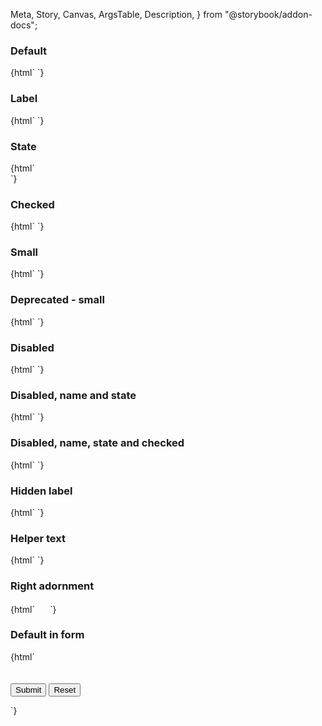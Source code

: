   Meta,
  Story,
  Canvas,
  ArgsTable,
  Description,
} from "@storybook/addon-docs";

<Meta title="Web Components/Switch" component="ic-switch" />

<Description markdown={readme} />

### Default

<Canvas>
  <Story name="Default">{html` <ic-switch label="Label"></ic-switch> `}</Story>
</Canvas>

### Label

<Canvas>
  <Story name="Name">{html` <ic-switch label="Label"></ic-switch> `}</Story>
</Canvas>

### State

<Canvas>
  <Story name="State">
    {html`<div style="display:flex; justify-content: center">
      <ic-switch show-state="true" label="Label"></ic-switch>
    </div>`}
  </Story>
</Canvas>

### Checked

<Canvas>
  <Story name="Checked">
    {html`
      <ic-switch checked="true" label="Label" show-state="true"></ic-switch>
    `}
  </Story>
</Canvas>

### Small

<Canvas>
  <Story name="Small">
    {html`
      <ic-switch size="small" show-state="true" label="Label"></ic-switch>
    `}
  </Story>
</Canvas>

### Deprecated - small

<Canvas>
  <Story name="Deprecated - small">
    {html` <ic-switch small show-state="true" label="Label"></ic-switch> `}
  </Story>
</Canvas>

### Disabled

<Canvas>
  <Story name="Disabled">
    {html` <ic-switch disabled="true" label="Label"></ic-switch> `}
  </Story>
</Canvas>

### Disabled, name and state

<Canvas>
  <Story name="Disabled, name and state">
    {html`
      <ic-switch disabled="true" show-state="true" label="Label"></ic-switch>
    `}
  </Story>
</Canvas>

### Disabled, name, state and checked

<Canvas>
  <Story name="Disabled, name, state and checked">
    {html`
      <ic-switch
        disabled="true"
        show-state="true"
        label="Label"
        checked="true"
      ></ic-switch>
    `}
  </Story>
</Canvas>

### Hidden label

<Canvas>
  <Story name="ARIA label">
    {html` <ic-switch label="Custom label" hide-label="true"></ic-switch> `}
  </Story>
</Canvas>

### Helper text

<Canvas>
  <Story name="Helper text">{html`
    <ic-switch label="Label" helper-text="Helper Text"></ic-switch>
  `}</Story>
</Canvas>

### Right adornment

<Canvas>
  <Story name="Right adornment">{html`
    <ic-switch label="Right adornment">
      <svg
        slot="right-adornment"
        width="16"
        height="16"
        viewBox="0 0 16 16"
        fill="none"
        xmlns="http://www.w3.org/2000/svg"
      >
        <path
          d="M8 8C10.21 8 12 6.21 12 4C12 1.79 10.21 0 8 0C5.79 0 4 1.79 4 4C4 6.21 5.79 8 8 8ZM8 10C5.33 10 0 11.34 0 14V16H16V14C16 11.34 10.67 10 8 10Z"
        />
      </svg>
    </ic-switch>
  `}</Story>
</Canvas>

### Default in form

<Canvas>
  <Story name="Default in form">{html`
    <form id="form" aria-label="test form">
      <ic-switch id="switch" label="custom label" hide-label="true"></ic-switch>
      <br />
      <br />
      <input type="submit" value="Submit" />
      <input type="reset" value="Reset" />
      <form>
        <script>
          const tcForm = document.getElementById("form");
          tcForm.addEventListener("submit", handleSubmit);
          function handleSubmit(e) {
            e.preventDefault();
            var data = "HTML Form Data (name: value): \\n";
            for (const element of document.getElementById("form").elements) {
              data += element.name + ": " + element.value + "\\n";
            }
            alert(data);
          }
        </script>
      </form>
    </form>
  `}</Story>
</Canvas>
